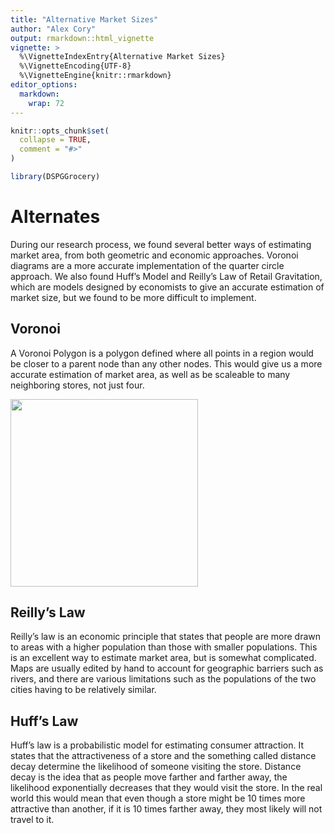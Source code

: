 ```yaml
---
title: "Alternative Market Sizes"
author: "Alex Cory"
output: rmarkdown::html_vignette
vignette: >
  %\VignetteIndexEntry{Alternative Market Sizes}
  %\VignetteEncoding{UTF-8}
  %\VignetteEngine{knitr::rmarkdown}
editor_options: 
  markdown: 
    wrap: 72
---
```


```r
knitr::opts_chunk$set(
  collapse = TRUE,
  comment = "#>"
)
```

```r
library(DSPGGrocery)
```

# Alternates

During our research process, we found several better ways of estimating
market area, from both geometric and economic approaches. Voronoi
diagrams are a more accurate implementation of the quarter circle
approach. We also found Huff's Model and Reilly's Law of Retail
Gravitation, which are models designed by economists to give an accurate
estimation of market size, but we found to be more difficult to
implement.

## Voronoi

A Voronoi Polygon is a polygon defined where all points in a region
would be closer to a parent node than any other nodes. This would give
us a more accurate estimation of market area, as well as be scaleable to
many neighboring stores, not just four.

![](https://i.stack.imgur.com/bJs12.png){width="300"}

## Reilly's Law

Reilly's law is an economic principle that states that people are more
drawn to areas with a higher population than those with smaller
populations. This is an excellent way to estimate market area, but is
somewhat complicated. Maps are usually edited by hand to account for
geographic barriers such as rivers, and there are various limitations
such as the populations of the two cities having to be relatively
similar.

## Huff's Law

Huff's law is a probabilistic model for estimating consumer attraction.
It states that the attractiveness of a store and the something called
distance decay determine the likelihood of someone visiting the store.
Distance decay is the idea that as people move farther and farther away,
the likelihood exponentially decreases that they would visit the store.
In the real world this would mean that even though a store might be 10
times more attractive than another, if it is 10 times farther away, they
most likely will not travel to it.

